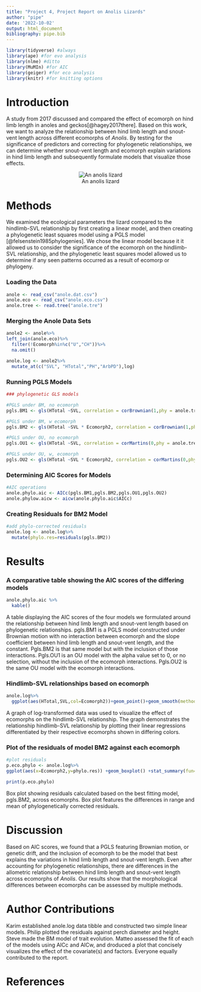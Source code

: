 ```yaml
---
title: "Project 4, Project Report on Anolis Lizards"
author: "pipe"
date: '2022-10-02'
output: html_document
bibliography: pipe.bib
---
```

```r
library(tidyverse) #always
library(ape) #for evo analysis
library(nlme) #ditto
library(MuMIn) #for AIC
library(geiger) #for eco analysis
library(knitr) #for knitting options
```


# Introduction
 A study from 2017 discussed and compared the effect of ecomorph on hind limb length in anoles and geckos[@hagey2017there]. Based on this work, we want to analyze the relationship between hind limb length and snout-vent length across different ecomorphs of *Anolis*. By testing for the significance of predictors and correcting for phylogenetic relationships, we can determine whether snout-vent length and ecomorph explain variations in hind limb length and subsequently formulate models that visualize those effects.


<center>
![An anolis lizard](https://upload.wikimedia.org/wikipedia/commons/thumb/2/28/Ami_Lily_close.jpg/311px-Ami_Lily_close.jpg)
</center>


# Methods

We examined the ecological parameters the lizard compared to the hindlimb-SVL relationship by first creating a linear model, and then creating a phylogenetic least squares model using a PGLS model [@felsenstein1985phylogenies]. We chose the linear model because it it allowed us to consider the significance of the ecomorph on the hindlimb-SVL relationship, and the phylogenetic least squares model allowed us to determine if any seen patterns occurred as a result of ecomorp or phylogeny.

### Loading the Data
```r
anole <- read_csv("anole.dat.csv")
anole.eco <- read_csv("anole.eco.csv")
anole.tree <- read.tree("anole.tre")
```
### Merging the Anole Data Sets
```r
anole2 <- anole%>%
left_join(anole.eco)%>%
  filter(!Ecomorph%in%c("U","CH"))%>%
  na.omit()

anole.log <- anole2%>%
  mutate_at(c("SVL", "HTotal","PH","ArbPD"),log)
```

### Running PGLS Models
```r
### phylogenetic GLS models

#PGLS under BM, no ecomorph
pgls.BM1 <- gls(HTotal ~SVL, correlation = corBrownian(1,phy = anole.tree,form=~Species),data = anole.log, method = "ML")

#PGLS under BM, w ecomorph
pgls.BM2 <- gls(HTotal ~SVL * Ecomorph2, correlation = corBrownian(1,phy = anole.tree,form=~Species),data = anole.log, method = "ML")

#PGLS under OU, no ecomorph
pgls.OU1 <- gls(HTotal ~SVL, correlation = corMartins(0,phy = anole.tree,form=~Species),data = anole.log, method = "ML")

#PGLS under OU, w, ecomorph
pgls.OU2 <- gls(HTotal ~SVL * Ecomorph2, correlation = corMartins(0,phy = anole.tree,form=~Species),data = anole.log, method = "ML")
```
### Determining AIC Scores for Models
```r
#AIC operations
anole.phylo.aic <- AICc(pgls.BM1,pgls.BM2,pgls.OU1,pgls.OU2)
anole.phylow.aicw <- aicw(anole.phylo.aic$AICc)
```
### Creating Residuals for BM2 Model
```r
#add phylo-corrected residuals
anole.log <- anole.log%>%
  mutate(phylo.res=residuals(pgls.BM2))
```

# Results

### A comparative table showing the AIC scores of the differing models
```r
anole.phylo.aic %>%
  kable()
```

A table displaying the AIC scores of the four models we formulated around the relationship between hind limb length and snout-vent length based on phylogenetic relationships. pgls.BM1 is a PGLS model constructed under Brownian motion with no interaction between ecomorph and the slope coefficient between hind limb length and snout-vent length, and the constant. Pgls.BM2 is that same model but with the inclusion of those interactions. Pgls.OU1 is an OU model with the alpha value set to 0, or no selection, without the inclusion of the ecomorph interactions. Pgls.OU2 is the same OU model with the ecomorph interactions.


### Hindlimb-SVL relationships based on ecomorph
```r
anole.log%>%
  ggplot(aes(HTotal,SVL,col=Ecomorph2))+geom_point()+geom_smooth(method="lm")
```

A graph of log-transformed data was used to visualize the effect of ecomorphs on the hindlimb-SVL relationship. The graph demonstrates the relationship hindlimb-SVL relationship by plotting their linear regressions differentiated by their respective ecomorphs shown in differing colors.


### Plot of the residuals of model BM2 against each ecomorph
```r
#plot residuals
p.eco.phylo <- anole.log%>%
ggplot(aes(x=Ecomorph2,y=phylo.res)) +geom_boxplot() +stat_summary(fun=mean, geom="point", size=3)

print(p.eco.phylo)
```

Box plot showing residuals calculated based on the best fitting model, pgls.BM2, across ecomorphs. Box plot features the differences in range and mean of phylogenetically corrected residuals.


# Discussion

Based on AIC scores, we found that a PGLS featuring Brownian motion, or genetic drift, and the inclusion of ecomorph to be the model that best explains the variations in hind limb length and snout-vent length. Even after accounting for phylogenetic relationships, there are differences in the allometric relationship between hind limb length and snout-vent length across ecomorphs of *Anolis*. Our results show that the morphological differences between ecomorphs can be assessed by multiple methods.

# Author Contributions
Karim established anole.log data tibble and constructed two simple linear models. Philip plotted the residuals against perch diameter and height. Steve made the BM model of trait evolution. Matteo assessed the fit of each of the models using AICc and AICw, and droduced a plot that concisely visualizes the effect of the covariate(s) and factors. Everyone equally contributed to the report.

# References


